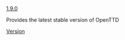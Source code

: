 [[en/Archive/OpenTTD/OpenTTD 1.9.0|1.9.0]]<noinclude>


Provides the latest stable version of OpenTTD
[[Category:en/Templates|Version]]</noinclude>